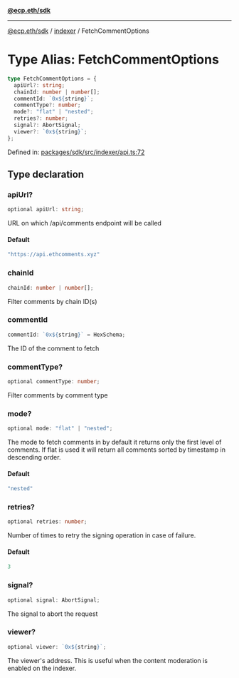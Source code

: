 [**@ecp.eth/sdk**](../../index.mdx)

***

[@ecp.eth/sdk](/sdk-reference/index.mdx) / [indexer](/sdk-reference/indexer/index.mdx) / FetchCommentOptions

# Type Alias: FetchCommentOptions

```ts
type FetchCommentOptions = {
  apiUrl?: string;
  chainId: number | number[];
  commentId: `0x${string}`;
  commentType?: number;
  mode?: "flat" | "nested";
  retries?: number;
  signal?: AbortSignal;
  viewer?: `0x${string}`;
};
```

Defined in: [packages/sdk/src/indexer/api.ts:72](https://github.com/ecp-eth/comments-monorepo/blob/main/packages/sdk/src/indexer/api.ts#L72)

## Type declaration

### apiUrl?

```ts
optional apiUrl: string;
```

URL on which /api/comments endpoint will be called

#### Default

```ts
"https://api.ethcomments.xyz"
```

### chainId

```ts
chainId: number | number[];
```

Filter comments by chain ID(s)

### commentId

```ts
commentId: `0x${string}` = HexSchema;
```

The ID of the comment to fetch

### commentType?

```ts
optional commentType: number;
```

Filter comments by comment type

### mode?

```ts
optional mode: "flat" | "nested";
```

The mode to fetch comments in by default it returns only the first level of comments.
If flat is used it will return all comments sorted by timestamp in descending order.

#### Default

```ts
"nested"
```

### retries?

```ts
optional retries: number;
```

Number of times to retry the signing operation in case of failure.

#### Default

```ts
3
```

### signal?

```ts
optional signal: AbortSignal;
```

The signal to abort the request

### viewer?

```ts
optional viewer: `0x${string}`;
```

The viewer's address. This is useful when the content moderation is enabled on the indexer.
